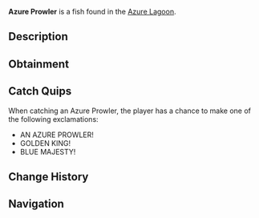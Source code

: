 {{FishInfobox
|image          = Azure Prowler.png
|rarity         = Legendary
|sea            = Second Sea
|location       = [[Azure Lagoon]]
|sublocation    = 
|sources        = Fishing Rod
|radar_location = 
|prog_speed     = -65
|xp             = 905
|weather        = Clear
|time           = Night
|season         = Autumn
|bait           = Mist Worms
|base_weight    = 240
|base_value     = 1750
|weight_range   = 144
|base_chance    = 32
|base_resil     = 6
}}
'''Azure Prowler''' is a {{Rarity|Legendary}} fish found in the [[Azure Lagoon]].

== Description ==
{{Description|A blue fish with golden fins, prowling the lagoon with regal grace.|Bestiary Entry}}

== Obtainment ==
{{Description|It hunts under the clear dusk’s glow.|Bestiary Hint}}
{{Fish Availability|
Azure Lagoon
|top_rods      = 
Krampus's Rod\135460.09\194793;
Great Rod of Oscar\130515.52\222651.07;
Magma Rod\126835.8\197039.97;
Frostfire Rod\126511.36\138439.94;
Free Spirit Rod\126185.55\243464.5;
Firefly Rod\83037.18\237410.12;
Astralhook Rod\124532.58\232409.67;
Fang of the Eclipse\109566.19\224666.5;
Adventurer's Rod\59069.83\218886.65;
Buddy Bond Rod\58303.33\142560.64;
Fungal Rod\55058.49\205655.18;
Steady Rod\117329.09\128391.88;
Verdant Shear Rod\91257.89\188278.92;
Blazebringer Rod\90299.69\182991.05;
Trident Rod\85752.58\169097.3;
Seraphic Rod\64857.17\133810.2;
Ethereal Prism Rod\64183.21\131972.7;
No-Life Rod\62806.62\134360.04;
Challenger's Rod\60284.75\128429.17;
Rod Of The Forgotten Fang\59049.12\122302.52;
Rod Of The Exalted One\57966.05\118155.68;
Rod Of The Depths\55776.61\116904;
Depthseeker Rod\54894.77\121039.88;
Volcanic Rod\53566.56\116059.91;
Avalanche Rod\53256.53\117637.94;
Zeus Rod\52848.51\114504.15
|recommended   = Free Spirit Rod
}}

== Catch Quips ==
When catching an Azure Prowler, the player has a chance to make one of the following exclamations:
* AN AZURE PROWLER!
* GOLDEN KING!
* BLUE MAJESTY!

== Change History ==
{{Change History|{{subst:Current Version}}}}

== Navigation ==
{{Fish Navbox|Azure Lagoon}}